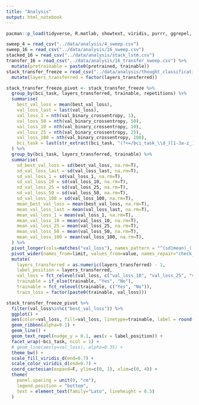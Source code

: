 ---
title: "Analysis"
output: html_notebook
---

```{r}
pacman::p_load(tidyverse, R.matlab, showtext, viridis, purrr, ggrepel, png, grid, ggthemes, forcats)
```

```{r fig.height=8, fig.width=8, message=FALSE}
sweep_4 = read_csv("../data/analysis/4_sweep.csv")
sweep_16 = read_csv("../data/analysis/16_sweep.csv")
stacked_16 = read_csv("../data/analysis/stack_lstm.csv")
transfer_16 = read_csv("../data/analysis/16_transfer_sweep.csv") %>% 
  mutate(pretrainable = paste0(pretrained, trainable))
stack_transfer_freeze = read_csv("../data/analysis/thought_classification.csv") %>% 
  mutate(layers_transferred = factor(layers_transferred))

stack_transfer_freeze_pivot <- stack_transfer_freeze %>%
  group_by(bci_task, layers_transferred, trainable, repetitions) %>%
  summarise(
    best_val_loss = mean(best_val_loss),
    val_loss_last = last(val_loss),
    val_loss_1 = nth(val_binary_crossentropy, 1),
    val_loss_50 = nth(val_binary_crossentropy, 50),
    val_loss_10 = nth(val_binary_crossentropy, 10),
    val_loss_25 = nth(val_binary_crossentropy, 25),
    val_loss_100 = nth(val_binary_crossentropy, 100),
    bci_task = last(str_extract(bci_task, "(?<=/bci_task_\\d_)[1-3a-z_]+(?=.snirf)"))
  ) %>% 
  group_by(bci_task, layers_transferred, trainable) %>% 
  summarise(
    sd_best_val_loss = sd(best_val_loss, na.rm=T),
    sd_val_loss_last = sd(val_loss_last, na.rm=T),
    sd_val_loss_1 = sd(val_loss_1, na.rm=T),
    sd_val_loss_10 = sd(val_loss_10, na.rm=T),
    sd_val_loss_25 = sd(val_loss_25, na.rm=T),
    sd_val_loss_50 = sd(val_loss_50, na.rm=T),
    sd_val_loss_100 = sd(val_loss_100, na.rm=T),
    mean_best_val_loss = mean(best_val_loss, na.rm=T),
    mean_val_loss_last = mean(val_loss_last, na.rm=T),
    mean_val_loss_1 = mean(val_loss_1, na.rm=T),
    mean_val_loss_10 = mean(val_loss_10, na.rm=T),
    mean_val_loss_25 = mean(val_loss_25, na.rm=T),
    mean_val_loss_50 = mean(val_loss_50, na.rm=T),
    mean_val_loss_100 = mean(val_loss_100, na.rm=T),
  ) %>% 
  pivot_longer(cols=matches("val_loss"), names_pattern = "^(sd|mean)_(.*)$", names_to = c("limit", "val_loss")) %>% 
  pivot_wider(names_from=limit, values_from=value, names_repair="check_unique") %>% 
  mutate(
    layers_transferred = as.numeric(layers_transferred) - 1,
    label_position = layers_transferred,
    val_loss = fct_relevel(val_loss, c("val_loss_10", "val_loss_25", "val_loss_50", "val_loss_100", "val_loss_last", "best_val_loss")),
    trainable = if_else(trainable, "Yes", "No"),
    trainable = fct_relevel(trainable, c("Yes", "No")),
    train_loss = factor(paste0(trainable, val_loss)))

stack_transfer_freeze_pivot %>% 
  filter(val_loss%in%c("best_val_loss")) %>% 
  ggplot() +
  aes(color=val_loss, fill=val_loss, linetype=trainable, label = round(mean, 2), x=layers_transferred, y=mean, ymin=mean - sd, ymax = mean + sd) +
  geom_ribbon(alpha=0.1) +
  geom_line() +
  geom_text_repel(nudge_y = 0.1, aes(x = label_position)) +
  facet_wrap(~bci_task, ncol = 1) +
  # geom_line(aes(y=val_loss), alpha=0.35) +
  theme_bw() +
  scale_fill_viridis_d(end=0.7) +
  scale_color_viridis_d(end=0.7) +
  coord_cartesian(expand=F, ylim=c(0, 1), xlim=c(0, 4)) +
  theme(
    panel.spacing = unit(0, "cm"),
    legend.position = "bottom",
    text = element_text(family="Lato", lineheight = 0.5)
  )

```

